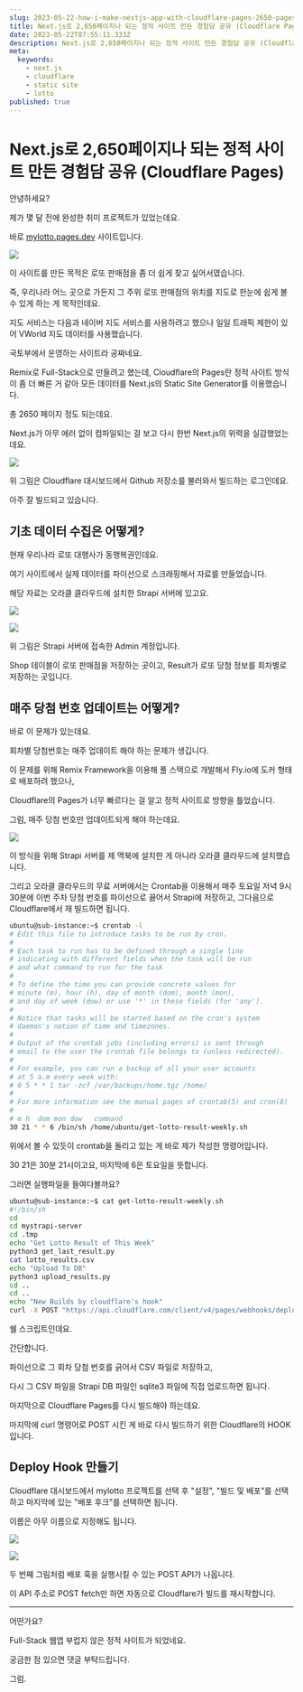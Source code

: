```yaml
---
slug: 2023-05-22-how-i-make-nextjs-app-with-cloudflare-pages-2650-pages
title: Next.js로 2,650페이지나 되는 정적 사이트 만든 경험담 공유 (Cloudflare Pages)
date: 2023-05-22T07:55:11.333Z
description: Next.js로 2,650페이지나 되는 정적 사이트 만든 경험담 공유 (Cloudflare Pages)
meta:
  keywords:
    - next.js
    - cloudflare
    - static site
    - lotto
published: true
---
```


# Next.js로 2,650페이지나 되는 정적 사이트 만든 경험담 공유 (Cloudflare Pages)

안녕하세요?

제가 몇 달 전에 완성한 취미 프로젝트가 있었는데요.

바로 [mylotto.pages.dev](https://mylotto.pages.dev) 사이트입니다.


![](https://blogger.googleusercontent.com/img/a/AVvXsEiJxnVqh6_ZTLGxafUG-2tXB7rLtWWIe2Ed9UzMkvh2UPwJ8NMck1oTuq4lfBGa5aFlVUcmRiby0uIKUu9TdOKPyvXnAzBRwJDByJHgxXeTCnzPLmj3tsXo1uG-SvHyM2CwhO3LlFUT4yd9AHamjonCw5eSeLIO4svlfTgI1qwNAw78MYa5SEb_ZyHX)

이 사이트를 만든 목적은 로또 판매점을 좀 더 쉽게 찾고 싶어서였습니다.

즉, 우리나라 어느 곳으로 가든지 그 주위 로또 판매점의 위치를 지도로 한눈에 쉽게 볼 수 있게 하는 게 목적인데요.

지도 서비스는 다음과 네이버 지도 서비스를 사용하려고 했으나 일일 트래픽 제한이 있어 VWorld 지도 데이터를 사용했습니다.

국토부에서 운영하는 사이트라 공짜네요.

Remix로 Full-Stack으로 만들려고 했는데, Cloudflare의 Pages란 정적 사이트 방식이 좀 더 빠른 거 같아 모든 데이터를 Next.js의 Static Site Generator를 이용했습니다.

총 2650 페이지 정도 되는데요.

Next.js가 아무 에러 없이 컴파일되는 걸 보고 다시 한번 Next.js의 위력을 실감했었는데요.

![](https://blogger.googleusercontent.com/img/a/AVvXsEjApKdKqJmqDXs7c394s88pmXHz_MEh_E95RZzqMLosXMn0XyvF1i96IR43b6pr8fKypF2Mfz7H99pCaZhz7EAsVLSh3aSGDx8zSbYdyntn9y-Z-qO3PlepplOeCGOb-vFdwsOYflOYXfRqxzEXj6nx0o-1BBknw04C-uPZNM333XmvIO8Hlzp_7rRp)

위 그림은 Cloudflare 대시보드에서 Github 저장소를 불러와서 빌드하는 로그인데요.

아주 잘 빌드되고 있습니다.

## 기초 데이터 수집은 어떻게?

현재 우리나라 로또 대행사가 동행복권인데요.

여기 사이트에서 실제 데이터를 파이선으로 스크래핑해서 자료를 만들었습니다.

해당 자료는 오라클 클라우드에 설치한 Strapi 서버에 있고요.

![](https://blogger.googleusercontent.com/img/a/AVvXsEghZjiiX5EMiQ_vWHwUX8iEejbOjPBsTARqv-7yAKtRmwC2SIGisJDrh2vLJtHioyuEsM58UcY9NhOOFAScnlVSQaAEmD9kcuRDbshnrUhvhf4FgXHqd5vqAgkxPi1k0uYzFHu5dZAwPG5na72jdVYKeavKZtqoufWALilclyQItM4QPEst5nbGjEY1)

![](https://blogger.googleusercontent.com/img/a/AVvXsEhslG8U7sMQZzQcamQSXvqtbxi7tFUTq_e38oayXoe_00M-0mEdQ4yEHm1T1jjDxPLKj9vjWwlKuxvW-IYJv8KbDBRCA8UhohnjEm05J8TS7fvjj_fQE7gXxHswdPGmYv4vZmmFMT27bqdLg2oLWgI9ll0bvpJ3p5r1QPcEd2oAw7tdrcl-xzM_6eqy)

위 그림은 Strapi 서버에 접속한 Admin 계정입니다.

Shop 테이블이 로또 판매점을 저장하는 곳이고, Result가 로또 당첨 정보를 회차별로 저장하는 곳입니다.

## 매주 당첨 번호 업데이트는 어떻게?

바로 이 문제가 있는데요.

회차별 당첨번호는 매주 업데이트 해야 하는 문제가 생깁니다.

이 문제를 위해 Remix Framework을 이용해 풀 스택으로 개발해서 Fly.io에 도커 형태로 배포하려 했으나,

Cloudflare의 Pages가 너무 빠르다는 걸 알고 정적 사이트로 방향을 틀었습니다.

그럼, 매주 당첨 번호만 업데이트되게 해야 하는데요.

![](https://blogger.googleusercontent.com/img/a/AVvXsEjx-8LAcgd1soROL88NaAAytgAU07FbAbISe6ck_SBhFtpMfaioCvySbv9az9UVGWr85PR-V3gg36X6tNCGYZYOU2zmPnKsLAPAWzSA2g3VCyHopyeDwvOp4dIh8rfHSIfCTeTlc1YJHTdmoR788i6G-5kafc5VRGrTHX1XUPAsQmsxFltCXrjluRwh)

이 방식을 위해 Strapi 서버를 제 맥북에 설치한 게 아니라 오라클 클라우드에 설치했습니다.

그리고 오라클 클라우드의 무료 서버에서는 Crontab을 이용해서 매주 토요일 저녁 9시 30분에 이번 주차 당첨 번호를 파이선으로 끓어서 Strapi에 저장하고, 그다음으로 Cloudflare에서 재 빌드하면 됩니다.

```bash
ubuntu@sub-instance:~$ crontab -l
# Edit this file to introduce tasks to be run by cron.
#
# Each task to run has to be defined through a single line
# indicating with different fields when the task will be run
# and what command to run for the task
#
# To define the time you can provide concrete values for
# minute (m), hour (h), day of month (dom), month (mon),
# and day of week (dow) or use '*' in these fields (for 'any').
#
# Notice that tasks will be started based on the cron's system
# daemon's notion of time and timezones.
#
# Output of the crontab jobs (including errors) is sent through
# email to the user the crontab file belongs to (unless redirected).
#
# For example, you can run a backup of all your user accounts
# at 5 a.m every week with:
# 0 5 * * 1 tar -zcf /var/backups/home.tgz /home/
#
# For more information see the manual pages of crontab(5) and cron(8)
#
# m h  dom mon dow   command
30 21 * * 6 /bin/sh /home/ubuntu/get-lotto-result-weekly.sh
```

위에서 볼 수 있듯이 crontab을 돌리고 있는 게 바로 제가 작성한 명령어입니다.

30 21은 30분 21시이고요, 마지막에 6은 토요일을 뜻합니다.

그러면 실행파일을 들여다볼까요?

```bash
ubuntu@sub-instance:~$ cat get-lotto-result-weekly.sh
#!/bin/sh
cd
cd mystrapi-server
cd .tmp
echo "Get Lotto Result of This Week"
python3 get_last_result.py
cat lotto_results.csv
echo "Upload To DB"
python3 upload_results.py
cd ..
cd ..
echo "New Builds by cloudflare's hook"
curl -X POST "https://api.cloudflare.com/client/v4/pages/webhooks/deploy_hooks/23947~~~~~"
```

쉘 스크립트인데요.

간단합니다.

파이선으로 그 회차 당첨 번호를 긁어서 CSV 파일로 저장하고, 

다시 그 CSV 파일을 Strapi DB 파일인 sqlite3 파일에 직접 업로드하면 됩니다.

마지막으로 Cloudflare Pages를 다시 빌드해야 하는데요.

마지막에 curl 명령어로 POST 시킨 게 바로 다시 빌드하기 위한 Cloudflare의 HOOK입니다.

## Deploy Hook 만들기

Cloudflare 대시보드에서 mylotto 프로젝트를 선택 후 "설정", "빌드 및 배포"를 선택하고 마지막에 있는 "배포 후크"를 선택하면 됩니다.

이름은 아무 이름으로 지정해도 됩니다.

![](https://blogger.googleusercontent.com/img/a/AVvXsEjt89W3JSmIb878mJBFKMh9woOoutS055kXUEvsAAgUY07L4KyahD1Lu53FA6AH3FjcbbheCE9CZVu8YyDt1VhFPTSVSQ9H2cgvZFjZd3AQnwALPppLP4WbB_-JW8zamE3vCaUGDctskAdcKAa5yPQf7XlXyhMBwuk-Q0XpuqrRaMu8kkhphKwkarJP)

![](https://blogger.googleusercontent.com/img/a/AVvXsEirJ4F9osd7NiG5NJt_3QFYlSfLa3qlm5Vg7d5vwcnB0Fy6_ZzOyd1vdTknI3RpFzBGRponpSZir8i50BLIPjwF_gwEajWMtCMYrgy6fcfQjIEo-J17A0j4iyevJJxu_rdZ5svOLC7B2q2D6E36xRB1Pyt_8QV-kGugCZAEQQlPCRwoGa4AYCO1h0Js)

두 번째 그림처럼 배포 훅을 실행시킬 수 있는 POST API가 나옵니다.

이 API 주소로 POST fetch만 하면 자동으로 Cloudflare가 빌드를 재시작합니다.

---

어떤가요?

Full-Stack 웹앱 부럽지 않은 정적 사이트가 되었네요.

궁금한 점 있으면 댓글 부탁드립니다.

그럼.


